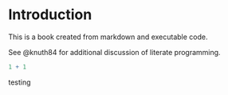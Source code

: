 # Introduction

This is a book created from markdown and executable code.

See @knuth84 for additional discussion of literate programming.

```r
1 + 1
```

testing
